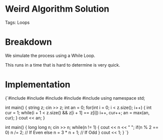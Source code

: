 


<Sidebar moduleId={moduleId} /> 

# Weird Algorithm Solution

Tags: Loops

# Breakdown

We simulate the process using a While Loop. 

This runs in a time that is hard to determine is very quick. 

# Implementation

<div style={{ transform: 'translateX(150px)' }}>
  <SyntaxHighlighter language="cpp" style={okaidia}>
{`#include <cmath>
#include <cstdio>
#include <vector>
#include <iostream> 
#include <algorithm>
using namespace std;



int main() {
    string z; 
    cin >> z; 
    int an = 0; 
    for(int i = 0; i < z.size(); i++) {
        int cur = 1; 
        while(i + 1 < z.size() && z[i + 1] == z[i]) i++, cur++; 
        an = max(an, cur); 
    }
    cout << an; 
}



int main() {
    long long n; 
    cin >> n; 
    while(n != 1) {
        cout << n << " "; 
        if(n % 2 == 0) n /= 2; // If Even
        else n = 3 * n + 1;  // If Odd
    }
    cout << 1; 
}
`}
  </SyntaxHighlighter>
</div>

